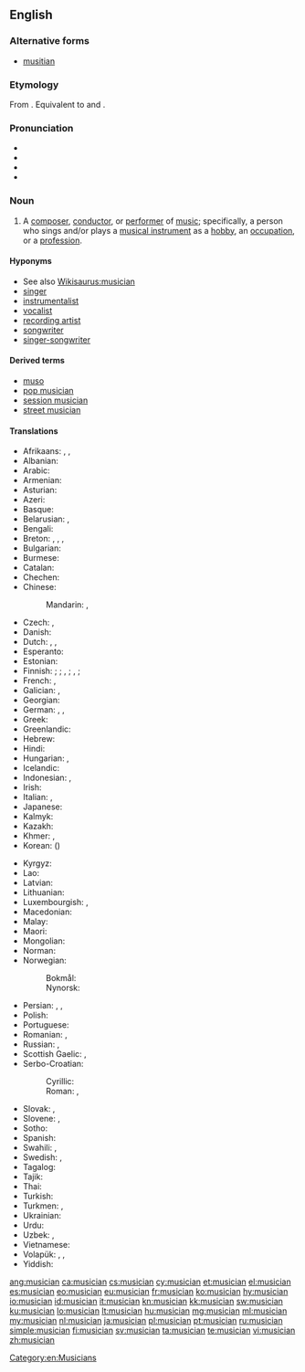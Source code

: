 ==English==
{{wikipedia|dab=musician}}

===Alternative forms===
* [[musitian]] {{qualifier|obsolete}}

===Etymology===
From {{etyl|frm|en}} {{m|frm|musicien||musician}}. Equivalent to {{l|en|music}} and {{l|en|-ian}}.

===Pronunciation===
* {{hyphenation|mu|si|cian|lang=en}}
* {{IPA|/mjuˈzɪʃən/|lang=en}}
* {{audio|en-us-musician.ogg|Audio (US)|lang=en}}
* {{rhymes|ɪʃən|lang=en}}

===Noun===
{{en-noun}}

# A [[composer]], [[conductor]], or [[performer]] of [[music]]; specifically, a person who sings and/or plays a [[musical instrument]] as a [[hobby]], an [[occupation]], or a [[profession]].

====Hyponyms====
* See also [[Wikisaurus:musician]]
* [[singer]]
* [[instrumentalist]]
* [[vocalist]]
* [[recording artist]]
* [[songwriter]]
* [[singer-songwriter]]

====Derived terms====
* [[muso]]
* [[pop musician]]
* [[session musician]]
* [[street musician]]

====Translations====
{{trans-top|person who performs or writes music}}
* Afrikaans: {{t|af|musikant}}, {{t|af|musikus}}, {{t|af|musici|p}}
* Albanian: {{t+|sq|muzikant|m}}
* Arabic: {{t|ar|مُوسِيقِيّ|m}}
* Armenian: {{t+|hy|երաժիշտ}}
* Asturian: {{t|ast|músicu|m}}
* Azeri: {{t|az|musiqiçi}}
* Basque: {{t|eu|musikari}}
* Belarusian: {{t|be|музы́ка|m|sc=Cyrl}}, {{t|be|музыка́нт|m|sc=Cyrl}}
* Bengali: {{t|bn|বাদক|tr=badôk|sc=Beng}}
* Breton: {{t+|br|soner|m}}, {{t|br|sonour|m}}, {{t|br|muzisian|m}}, {{t|br|muziker|m}}
* Bulgarian: {{t|bg|музика́нт|m}}
* Burmese: {{t+|my|ဂီတသမား|sc=Mymr}}
* Catalan: {{t|ca|músic|m}}
* Chechen: {{t|ce|музыкант}}
* Chinese:
*: Mandarin: {{t+|cmn|音樂家|sc=Hani}}, {{t+|cmn|音乐家|tr=yīnyuèjiā|sc=Hani}}
* Czech: {{t+|cs|hudebník|m}}, {{t|cs|muzikant|m}}
* Danish: {{t+|da|musiker|c}}
* Dutch: {{t+|nl|muzikant|m}}, {{t|nl|muzikante|f}}, {{t+|nl|musicus|m|f}}
* Esperanto: {{t|eo|muzikisto}}
* Estonian: {{t+|et|muusik}}
* Finnish: {{t+|fi|muusikko}} {{qualifier|general}}; {{t+|fi|säveltäjä}} {{qualifier|composer}}; {{t+|fi|kapellimestari}}, {{t|fi|kuoronjohtaja}} {{qualifier|conductor}}; {{t+|fi|soittaja}}, {{t+|fi|musikantti}} {{qualifier|performer}}; {{t+|fi|pelimanni}} {{qualifier|folk musician}}
* French: {{t+|fr|musicien|m}}, {{t+|fr|musicienne|f}}
* Galician: {{t+|gl|músico|m}}, {{t+|gl|música|f}}
* Georgian: {{t|ka|მუსიკოსი}}
* German: {{t+|de|Musikant|m}}, {{t+|de|Musiker|m}}, {{t+|de|Musikerin|f}}
* Greek: {{t+|el|μουσικός|m|f}}
* Greenlandic: {{t|kl|nipilersortartoq}}
* Hebrew: {{t+|he|מוּזִיקַאי|tr=muzikai}}
* Hindi: {{t+|hi|संगीतकार|m}}
* Hungarian: {{t+|hu|zenész}}, {{t+|hu|muzsikus}}
* Icelandic: {{t+|is|tónlistarmaður|m}}
* Indonesian: {{t+|id|musikus}}, {{t+|id|pemusik}}
* Irish: {{t|ga|ceoltóir|m}}
* Italian: {{t+|it|musicista|m|f}}, {{t+|it|musico|m}}
* Japanese: {{t+|ja|音楽家|tr=おんがくか, ongakuka}}
* Kalmyk: {{t|xal|көгҗмч|sc=Cyrl}}
* Kazakh: {{t+|kk|музыкант|sc=Cyrl}}
* Khmer: {{t+|km|វាទកៈ|tr=vieteaʔkaʔ|sc=Khmr}}, {{t|km|អ្នកភ្លេង|tr=neak pleeŋ|sc=Khmr}}
* Korean: {{t+|ko|음악가|sc=Hang}} ({{t+|ko|音樂家|sc=Hani}})
{{trans-mid}}
* Kyrgyz: {{t|ky|музыкант|sc=Cyrl}}
* Lao: {{t+|lo|ນັກດົນຕີ|sc=Laoo}}
* Latvian: {{t|lv|mūziķis|m}}
* Lithuanian: {{t|lt|muzikantas|m}}
* Luxembourgish: {{t|lb|Museker|m}}, {{t|lb|Musekerin|f}}
* Macedonian: {{t|mk|му́зичар|m}}
* Malay: {{t|ms|pemuzik}}
* Maori: {{t|mi|kaiwhakatangi}}
* Mongolian: {{t+|mn|хөгжимчин|sc=Cyrl}}
* Norman: {{t|nrf|musicien|m}}
* Norwegian:
*: Bokmål: {{t|nb|musiker|m}}
*: Nynorsk: {{t|nn|musikar|m}}
* Persian: {{t+|fa|موزیسین|tr=muzisian|sc=fa-Arab}}, {{t|fa|موزیکان|tr=muzikân|sc=fa-Arab}} {{qualifier|obsolete}}, {{t+|fa|موسیقیدان|tr=musiqidân|sc=fa-Arab}}
* Polish: {{t+|pl|muzyk|m-pr}}
* Portuguese: {{t+|pt|músico|m}}
* Romanian: {{t+|ro|muzician|m}}, {{t+|ro|muziciană|f}}
* Russian: {{t+|ru|музыка́нт|m}}, {{t|ru|музыка́нтка|f|sc=Cyrl}}
* Scottish Gaelic: {{t|gd|ceòladair|m}}, {{t|gd|neach-ciùil|m}}
* Serbo-Croatian:
*: Cyrillic: {{t|sh|музичар|m|sc=Cyrl}}
*: Roman: {{t+|sh|muzičar|m}}, {{t+|sh|glazbenik|m}} {{qualifier|Croatia}}
* Slovak: {{t|sk|hudobník|m}}, {{t|sk|muzikant|m}}
* Slovene: {{t+|sl|glasbenik|m}}, {{t|sl|glasbenica|f}}
* Sotho: {{t|st|sebini}}
* Spanish: {{t+|es|músico|m}}
* Swahili: {{t+|sw|mwimbaji}}, {{t+|sw|mwanamuziki}}
* Swedish: {{t|sv|musikant}}, {{t+|sv|musiker}}
* Tagalog: {{t|tl|musiko}}
* Tajik: {{t|tg|мусиқачӣ}}
* Thai: {{t|th|นักดนตรี|tr=nák don-dtrii|sc=Thai}}
* Turkish: {{t+|tr|müzisyen}}
* Turkmen: {{t|tk|sazandar}}, {{t|tk|sazanda}}
* Ukrainian: {{t|uk|музика́нт|m}}
* Urdu: {{t|ur|موسیقار|m|tr=musiqār|sc=ur-Arab}}
* Uzbek: {{t+|uz|muzikant}}, {{t+|uz|muzikachi}}
* Vietnamese: {{t+|vi|nhạc sĩ}}
* Volapük: {{qualifier|male or female}} {{t+|vo|musigan}}, {{qualifier|make}} {{t|vo|himusigan}}, {{qualifier|female}} {{t|vo|jimusigan}}
* Yiddish: {{t|yi|מוזיקער|m}}
{{trans-bottom}}

[[Category:en:Musicians]]

[[ang:musician]]
[[ca:musician]]
[[cs:musician]]
[[cy:musician]]
[[et:musician]]
[[el:musician]]
[[es:musician]]
[[eo:musician]]
[[eu:musician]]
[[fr:musician]]
[[ko:musician]]
[[hy:musician]]
[[io:musician]]
[[id:musician]]
[[it:musician]]
[[kn:musician]]
[[kk:musician]]
[[sw:musician]]
[[ku:musician]]
[[lo:musician]]
[[lt:musician]]
[[hu:musician]]
[[mg:musician]]
[[ml:musician]]
[[my:musician]]
[[nl:musician]]
[[ja:musician]]
[[pl:musician]]
[[pt:musician]]
[[ru:musician]]
[[simple:musician]]
[[fi:musician]]
[[sv:musician]]
[[ta:musician]]
[[te:musician]]
[[vi:musician]]
[[zh:musician]]
